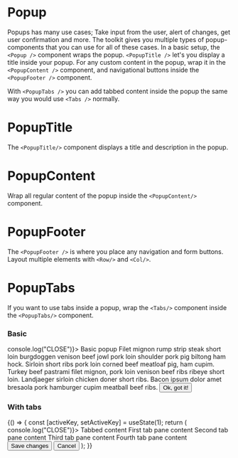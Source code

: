 
<Meta title="Components/Notify/Popup" component={Popup} />

# Popup

Popups has many use cases; Take input from the user, alert of changes, get user confirmation and more.
The toolkit gives you multiple types of popup-components that you can use for all of these cases.
In a basic setup, the `<Popup />` component wraps the popup. `<PopupTitle />` let's you display a title inside your popup.
For any custom content in the popup, wrap it in the `<PopupContent />` component, and navigational buttons inside
the `<PopupFooter />` component.

With `<PopupTabs />` you can add tabbed content inside the popup the same way you would use
`<Tabs />` normally.

<ArgsTable of={Popup} />

# PopupTitle

The `<PopupTitle/>` component displays a title and description in the popup.

<ArgsTable of={PopupTitle} />

# PopupContent

Wrap all regular content of the popup inside the `<PopupContent/>` component.

<ArgsTable of={PopupContent} />

# PopupFooter

The `<PopupFooter />` is where you place any navigation and form buttons. Layout multiple elements with `<Row/>` and `<Col/>`.

<ArgsTable of={PopupFooter} />

# PopupTabs

If you want to use tabs inside a popup, wrap the `<Tabs/>` component inside the `<PopupTabs/>` component.

<ArgsTable of={PopupTabs} />

### Basic

<Canvas>
    <Story name="basic">
        <ComponentWrapper>
            <Popup onClose={() => console.log("CLOSE")}>
                <PopupTitle description="Write your description here">Basic popup</PopupTitle>
                <PopupContent>
                    Filet mignon rump strip steak short loin burgdoggen venison beef jowl pork loin
                    shoulder pork pig biltong ham hock. Sirloin short ribs pork loin corned beef
                    meatloaf pig, ham cupim. Turkey beef pastrami filet mignon, pork loin venison
                    beef ribs ribeye short loin. Landjaeger sirloin chicken doner short ribs. Bacon
                    ipsum dolor amet bresaola pork hamburger cupim meatball beef ribs.
                </PopupContent>
                <PopupFooter>
                    <Button color="primary" type="submit">
                        Ok, got it!
                    </Button>
                </PopupFooter>
            </Popup>
        </ComponentWrapper>
    </Story>
</Canvas>

### With tabs

<Canvas>
    <Story name="with tabs">
        {() => {
            const [activeKey, setActiveKey] = useState(1);
            return (
                <ComponentWrapper>
                    <Popup onClose={() => console.log("CLOSE")}>
                        <PopupTitle>Tabbed content</PopupTitle>
                        <PopupTabs>
                            <Tabs activeKey={activeKey} onChange={setActiveKey}>
                                <TabPane tabKey={1} label="First tab">
                                    <PopupContent>First tab pane content</PopupContent>
                                </TabPane>
                                <TabPane tabKey={2} label="Second tab">
                                    <PopupContent>Second tab pane content</PopupContent>
                                </TabPane>
                                <TabPane tabKey={3} label="Third tab">
                                    <PopupContent>Third tab pane content</PopupContent>
                                </TabPane>
                                <TabPane tabKey={4} label="Fourth tab">
                                    <PopupContent>Fourth tab pane content</PopupContent>
                                </TabPane>
                            </Tabs>
                        </PopupTabs>
                        <PopupFooter>
                            <ButtonRow>
                                <Button color="success">
                                    Save changes
                                </Button>
                                <Button>Cancel</Button>
                            </ButtonRow>
                        </PopupFooter>
                    </Popup>
                </ComponentWrapper>
            );
        }}
    </Story>
</Canvas>
